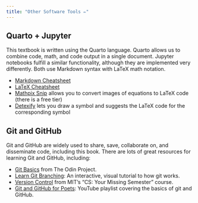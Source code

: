 ```yaml
---
title: "Other Software Tools ✏️"
---
```



## Quarto + Jupyter

This textbook is written using the Quarto language.
Quarto allows us to combine code, math, and code output in a single document.
Jupyter notebooks fulfill a similar functionality, although they are implemented very differently.
Both use Markdown syntax with LaTeX math notation.

- [Markdown Cheatsheet](https://www.markdownguide.org/cheat-sheet/)
- [LaTeX Cheatsheet](https://ctan.math.washington.edu/tex-archive/info/undergradmath/undergradmath.pdf)
- [Mathpix Snip](https://mathpix.com/snip) allows you to convert images of equations to LaTeX code (there is a free tier)
- [Detexify](https://detexify.kirelabs.org/classify.html) lets you draw a symbol and suggests the LaTeX code for the corresponding symbol 

## Git and GitHub

Git and GitHub are widely used to share, save, collaborate on, and disseminate code, including this book.
There are lots of great resources for learning Git and GitHub, including:

- [Git Basics](https://www.theodinproject.com/lessons/foundations-git-basics) from The Odin Project.
- [Learn Git Branching](https://learngitbranching.js.org/): An interactive, visual tutorial to how git works.
- [Version Control](https://missing.csail.mit.edu/2020/version-control/) from MIT's "CS: Your Missing Semester" course.
- [Git and GitHub for Poets](https://www.youtube.com/playlist?list=PLRqwX-V7Uu6ZF9C0YMKuns9sLDzK6zoiV): YouTube playlist covering the basics of git and GitHub.